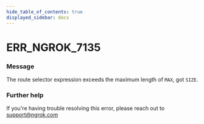 ```yaml
---
hide_table_of_contents: true
displayed_sidebar: docs
---
```



# ERR_NGROK_7135

### Message

The route selector expression exceeds the maximum length of `MAX`, got `SIZE`.

<ErrorDetails error="err_ngrok_7135" />

### Further help

If you're having trouble resolving this error, please reach out to [support@ngrok.com](mailto:support@ngrok.com?subject=Help%20with%20ERR_NGROK_7135)
